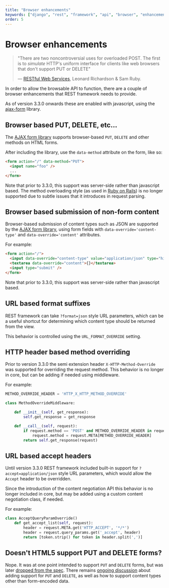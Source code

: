 ```yaml
---
title: "Browser enhancements"
keywords: ["django", "rest", "framework", "api", "browser", "enhancements"]
order: 5
---
```


# Browser enhancements

> "There are two noncontroversial uses for overloaded POST. The first is to _simulate_ HTTP's uniform interface for clients like web browsers that don't support PUT or DELETE"
>
> &mdash; [RESTful Web Services][cite], Leonard Richardson & Sam Ruby.

In order to allow the browsable API to function, there are a couple of browser enhancements that REST framework needs to provide.

As of version 3.3.0 onwards these are enabled with javascript, using the [ajax-form][ajax-form] library.

## Browser based PUT, DELETE, etc...

The [AJAX form library][ajax-form] supports browser-based `PUT`, `DELETE` and other methods on HTML forms.

After including the library, use the `data-method` attribute on the form, like so:

```html
<form action="/" data-method="PUT">
  <input name="foo" />
  ...
</form>
```

Note that prior to 3.3.0, this support was server-side rather than javascript based. The method overloading style (as used in [Ruby on Rails][rails]) is no longer supported due to subtle issues that it introduces in request parsing.

## Browser based submission of non-form content

Browser-based submission of content types such as JSON are supported by the [AJAX form library][ajax-form], using form fields with `data-override='content-type'` and `data-override='content'` attributes.

For example:

```html
<form action="/">
  <input data-override="content-type" value="application/json" type="hidden" />
  <textarea data-override="content">{}</textarea>
  <input type="submit" />
</form>
```

Note that prior to 3.3.0, this support was server-side rather than javascript based.

## URL based format suffixes

REST framework can take `?format=json` style URL parameters, which can be a
useful shortcut for determining which content type should be returned from
the view.

This behavior is controlled using the `URL_FORMAT_OVERRIDE` setting.

## HTTP header based method overriding

Prior to version 3.3.0 the semi extension header `X-HTTP-Method-Override` was supported for overriding the request method. This behavior is no longer in core, but can be adding if needed using middleware.

For example:

```python
METHOD_OVERRIDE_HEADER = 'HTTP_X_HTTP_METHOD_OVERRIDE'

class MethodOverrideMiddleware:

    def __init__(self, get_response):
        self.get_response = get_response

    def __call__(self, request):
        if request.method == 'POST' and METHOD_OVERRIDE_HEADER in request.META:
            request.method = request.META[METHOD_OVERRIDE_HEADER]
        return self.get_response(request)
```

## URL based accept headers

Until version 3.3.0 REST framework included built-in support for `?accept=application/json` style URL parameters, which would allow the `Accept` header to be overridden.

Since the introduction of the content negotiation API this behavior is no longer included in core, but may be added using a custom content negotiation class, if needed.

For example:

```python
class AcceptQueryParamOverride()
    def get_accept_list(self, request):
        header = request.META.get('HTTP_ACCEPT', '*/*')
        header = request.query_params.get('_accept', header)
        return [token.strip() for token in header.split(',')]
```

## Doesn't HTML5 support PUT and DELETE forms?

Nope. It was at one point intended to support `PUT` and `DELETE` forms, but
was later [dropped from the spec][html5]. There remains
[ongoing discussion][put_delete] about adding support for `PUT` and `DELETE`,
as well as how to support content types other than form-encoded data.

[cite]: https://www.amazon.com/RESTful-Web-Services-Leonard-Richardson/dp/0596529260
[ajax-form]: https://github.com/tomchristie/ajax-form
[rails]: https://guides.rubyonrails.org/form_helpers.html#how-do-forms-with-put-or-delete-methods-work
[html5]: https://www.w3.org/TR/html5-diff/#changes-2010-06-24
[put_delete]: http://amundsen.com/examples/put-delete-forms/
